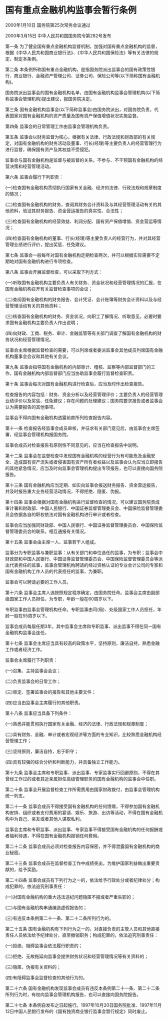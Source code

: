 # 国有重点金融机构监事会暂行条例

2000年1月10日 国务院第25次常务会议通过

2000年3月15日 中华人民共和国国务院令第282号发布　

  

第一条 为了健全国有重点金融机构监督机制，加强对国有重点金融机构的监督，根据《中华人民共和国商业银行法》、《中华人民共和国保险法》等有关法律的规定，制定本条例。

第二条 本条例所称国有重点金融机构，是指国务院派出监事会的国有政策性银行、商业银行、金融资产管理公司、证券公司、保险公司等(以下简称国有金融机构)。

国务院派出监事会的国有金融机构名单，由国有金融机构监事会管理机构(以下简称监事会管理机构)提出建议，报国务院决定。

第三条 国有金融机构监事会(以下简称监事会)由国务院派出，对国务院负责，代表国家对国有金融机构的资产质量及国有资产保值增值状况实施监督。

第四条 监事会的日常管理工作由监事会管理机构负责。

第五条 监事会以财务监督为核心，根据有关法律、行政法规和财政部的有关规定，对国有金融机构的财务活动及董事、行长(经理)等主要负责人的经营管理行为进行监督，确保国有资产及其权益不受侵犯。

监事会与国有金融机构是监督与被监督的关系，不参与、不干预国有金融机构的经营决策和经营管理活动。

第六条 监事会履行下列职责：

(一)检查国有金融机构贯彻执行国家有关金融、经济的法律、行政法规和规章制度的情况；

(二)检查国有金融机构的财务，查阅其财务会计资料及与其经营管理活动有关的其他资料，验证其财务报告、资金营运报告的真实性、合法性；

(三)检查国有金融机构的经营效益、利润分配、国有资产保值增值、资金营运等情况；

(四)检查国有金融机构的董事、行长(经理)等主要负责人的经营行为，并对其经营管理业绩进行评价，提出奖惩、任免建议。

第七条 监事会一般每年对国有金融机构定期检查两次，并可以根据实际需要不定期地对国有金融机构进行专项检查。

第八条 监事会开展监督检查，可以采取下列方式：

(一)听取国有金融机构主要负责人有关财务、资金状况和经营管理情况的汇报，在国有金融机构召开有关监督检查事项的会议；

(二)查阅国有金融机构的财务报告、会计凭证、会计账簿等财务会计资料以及与经营管理活动有关的其他资料；

(三)核查国有金融机构的财务、资金状况，向职工了解情况、听取意见，必要时要求国有金融机构主要负责人作出说明；

(四)向财政、工商、税务、审计、金融监管等有关部门调查了解国有金融机构的财务状况和经营管理情况。

监事会主席根据监督检查的需要，可以列席或者委派监事会其他成员列席国有金融机构董事会会议和其他有关会议。

第九条 监事会指导国有金融机构的内部审计、稽核、监察等内部监督部门的工作，国有金融机构内部监督部门应当协助监事会履行监督检查职责。

第十条 监事会每次对国有金融机构进行检查后，应当及时作出检查报告。

检查报告的内容包括：财务、资金分析以及经营管理评价；主要负责人的经营管理业绩评价以及奖惩、任免建议；存在问题的处理建议；国务院要求报告或者监事会认为需要报告的其他事项。

监事会不得向国有金融机构透露前款所列检查报告内容。

第十一条 检查报告经监事会成员审核，并征求有关部门意见后，由监事会主席签署，经监事会管理机构报国务院。

监事会成员对检查报告有原则性不同意见的，应当在检查报告中说明。

第十二条 监事会在监督检查中发现国有金融机构的经营行为有可能危及金融安全、造成国有资产流失或者侵害国有资产所有者权益以及监事会认为应当立即报告的其他紧急情况，应当及时向监事会管理机构提出专项报告，也可以直接向国务院报告。

第十三条 国有金融机构应当定期、如实向监事会报送财务报告、资金营运报告，并及时报告重大业务经营活动情况，不得拒绝、隐匿、伪报。

第十四条 监事会根据对国有金融机构进行监督检查的情况，可以建议国务院责成审计署和财政部、中国人民银行、中国证券监督管理委员会、中国保险监督管理委员会依据各自的职权依法对国有金融机构进行审计或者检查。

监事会应当加强同财政部、中国人民银行、中国证券监督管理委员会、中国保险监督管理委员会的联系，相互通报有关情况。

第十五条 监事会由主席一人、监事若干人组成。

监事分为专职监事与兼职监事：从有关部门和单位选任的监事，为专职；监事会中财政部和中国人民银行、中国证券监督管理委员会、中国保险监督管理委员会等派出代表担任的监事，监事会管理机构聘请的经过资格认证的专业会计公司的专家和国有金融机构工作人员的代表担任的监事，为兼职。

监事会可以聘请必要的工作人员。

第十六条 监事会主席人选按照规定程序确定，由国务院任命。监事会主席由副部级国家工作人员担任，为专职，年龄一般在60周岁以下。

专职监事由监事会管理机构任命。专职监事由司(局)、处级国家工作人员担任，年龄一般在55周岁以下。

监事会成员每届任期3年，其中监事会主席和专职监事、派出监事不得在同一国有金融机构监事会连任。

第十七条 监事会主席应当具有较高的政策水平，坚持原则，廉洁自持，熟悉金融工作或者经济工作。

监事会主席履行下列职责：

(一)召集、主持监事会会议；

(二)负责监事会的日常工作；

(三)审定、签署监事会的报告和其他主要文件；

(四)应当由监事会主席履行的其他职责。

第十八条 监事应当具备下列条件：

(一)熟悉并能贯彻执行国家有关金融、经济的法律、行政法规和规章制度；

(二)具有财务、金融、审计或者宏观经济等方面的专业知识，比较熟悉金融机构经营管理工作；

(三)坚持原则，廉洁自持，忠于职守；

(四)具有较强的综合分析和判断能力，并具备独立工作能力。

第十九条 监事会主席和专职监事、派出监事、专家监事实行回避原则，不得在其曾经工作过的或者其近亲属担任高级管理职务的国有金融机构的监事会中任职。

第二十条 监事会开展监督检查工作所需费用由国家财政拨付，由监事会管理机构统一列支。

第二十一条 监事会成员不得接受国有金融机构的任何馈赠，不得参加国有金融机构安排、组织或者支付费用的宴请、娱乐、旅游、出访等活动，不得在国有金融机构中为自己、亲友或者其他人谋取私利。

监事会主席和专职监事、派出监事、专家监事不得接受国有金融机构的任何报酬或者福利待遇，不得在国有金融机构报销任何费用。

第二十二条 监事会成员必须对检查报告内容保密，并不得泄露国有金融机构的商业秘密。

第二十三条 监事会成员在监督检查工作中成绩突出，为维护国家利益做出重要贡献的，给予奖励。

第二十四条 监事会成员有下列行为之一的，依法给予行政处分或者纪律处分；构成犯罪的，依法追究刑事责任：

(一)对国有金融机构的重大违法违纪问题隐匿不报或者严重失职的；

(二)与国有金融机构串通编造虚假报告的；

(三)有违反本条例第二十一条、第二十二条所列行为的。

第二十五条 国有金融机构有下列行为之一的，对直接负责的主管人员和其他直接责任人员依法给予纪律处分，直至撤销职务；构成犯罪的，依法追究刑事责任：

(一)拒绝、阻碍监事会依法履行职责的；

(二)拒绝、无故拖延向监事会提供财务状况和经营管理情况等有关资料的；

(三)隐匿、伪报有关资料的；

(四)有阻碍监事会监督检查的其他行为的。

第二十六条 国有金融机构发现监事会成员有违反本条例第二十一条、第二十二条所列行为时，有权向监事会管理机构报告，也可以直接向国务院报告。

第二十七条 本条例自发布之日起施行。1997年10月20日国务院批准、1997年11月12日中国人民银行发布的《国有独资商业银行监事会暂行规定》同时废止。